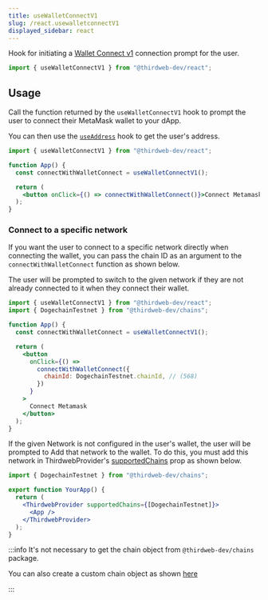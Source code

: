 ```yaml
---
title: useWalletConnectV1
slug: /react.usewalletconnectV1
displayed_sidebar: react
---
```


Hook for initiating a [Wallet Connect v1](https://docs.walletconnect.com/1.0/) connection prompt for the user.

```jsx
import { useWalletConnectV1 } from "@thirdweb-dev/react";
```

## Usage

Call the function returned by the `useWalletConnectV1` hook to prompt the user to connect their MetaMask wallet to your dApp.

You can then use the [`useAddress`](/react/react.useAddress) hook to get the user's address.

```jsx
import { useWalletConnectV1 } from "@thirdweb-dev/react";

function App() {
  const connectWithWalletConnect = useWalletConnectV1();

  return (
    <button onClick={() => connectWithWalletConnect()}>Connect Metamask</button>
  );
}
```

### Connect to a specific network

If you want the user to connect to a specific network directly when connecting the wallet, you can pass the chain ID as an argument to the `connectWithWalletConnect` function as shown below.

The user will be prompted to switch to the given network if they are not already connected to it when they connect their wallet.

```jsx
import { useWalletConnectV1 } from "@thirdweb-dev/react";
import { DogechainTestnet } from "@thirdweb-dev/chains";

function App() {
  const connectWithWalletConnect = useWalletConnectV1();

  return (
    <button
      onClick={() =>
        connectWithWalletConnect({
          chainId: DogechainTestnet.chainId, // (568)
        })
      }
    >
      Connect Metamask
    </button>
  );
}
```

If the given Network is not configured in the user's wallet, the user will be prompted to Add that network to the wallet. To do this, you must add this network in ThirdwebProvider's [supportedChains](/react/react.thirdwebprovider#supportedChains) prop as shown below.

```jsx
import { DogechainTestnet } from "@thirdweb-dev/chains";

export function YourApp() {
  return (
    <ThirdwebProvider supportedChains={[DogechainTestnet]}>
      <App />
    </ThirdwebProvider>
  );
}
```

:::info
It's not necessary to get the chain object from `@thirdweb-dev/chains` package.

You can also create a custom chain object as shown [here](/react/react.thirdwebprovider#custom-chains)

:::
